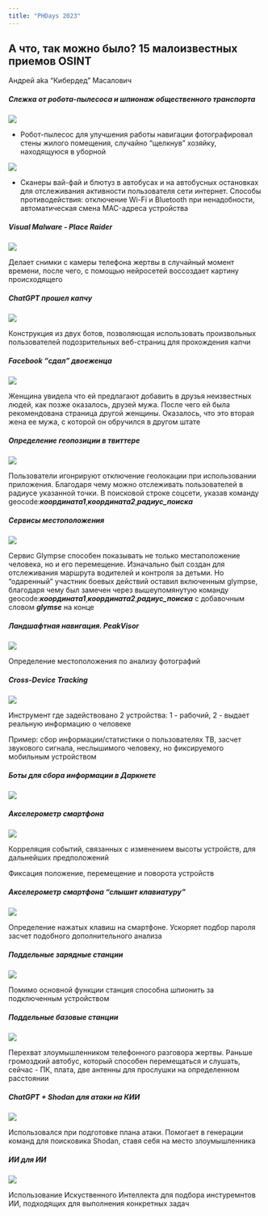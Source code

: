 ```yaml
---
title: "PHDays 2023"
---
```


## А что, так можно было? 15 малоизвестных приемов OSINT
Андрей aka "Кибердед" Масалович

##### Слежка от робота-пылесоса и шпионаж общественного транспорта

![](./screens/1.png)

 - Робот-пылесос для улучшения работы навигации фотографировал стены жилого помещения, случайно "щелкнув" хозяйку, находящуюся в уборной

![](./screens/2.png)

 - Сканеры вай-фай и блютуз в автобусах и на автобусных остановках для отслеживания активности пользователя сети интернет. Способы противодействия: отключение Wi-Fi и Bluetooth при ненадобности, автоматическая смена MAC-адреса устройства

##### Visual Malware - Place Raider

![](./screens/3.png)

Делает снимки с камеры телефона жертвы в случайный момент времени, после чего, с помощью нейросетей воссоздает картину происходящего

##### ChatGPT прошел капчу

![](./screens/4.png)

Конструкция из двух ботов, позволяющая использовать произвольных пользователей подозрительных веб-страниц для прохождения капчи

##### Facebook "сдал" двоеженца

![](./screens/5.png)

Женщина увидела что ей предлагают добавить в друзья неизвестных людей, как позже оказалось, друзей мужа. После чего ей была рекомендована страница другой женщины. Оказалось, что это вторая жена ее мужа, с которой он обручился в другом штате

##### Определение геопозиции в твиттере

![](./screens/6.png)

Пользователи игонрируют отключение геолокации при использовании приложения. Благодаря чему можно отслеживать пользователей в радиусе указанной точки. В поисковой строке соцсети, указав команду geocode:***координата1***,***координата2***,***радиус_поиска***

##### Сервисы местоположения

![](./screens/7.png)

Сервис Glympse способен показывать не только местаположение человека, но и его перемещение. Изначально был создан для отслеживания маршрута водителей и контроля за детьми. Но "одаренный" участник боевых действий оставил включенным glympse, благодаря чему был замечен через вышеупомянутую команду geocode:***координата1***,***координата2***,***радиус_поиска*** с добавочным словом ***glymse*** на конце

##### Ландшафтная навигация. PeakVisor

![](./screens/8.png)

Определение местоположения по анализу фотографий

##### Cross-Device Tracking

![](./screens/9.png)

Инструмент где задействовано 2 устройства: 1 - рабочий, 2 - выдает реальную информацию о человеке

Пример: сбор информации/статистики о пользователях ТВ, засчет звукового сигнала, неслышимого человеку, но фиксируемого мобильным устройством

##### Боты для сбора информации в Даркнете

![](./screens/10.png)

##### Акселерометр смартфона

![](./screens/11.png)

Корреляция событий, связанных с изменением высоты устройств, для дальнейших предположений

Фиксация положение, перемещение и поворота устройств

##### Акселерометр смартфона "слышит клавиатуру"

![](./screens/12.png)

Определение нажатых клавиш на смартфоне. Ускоряет подбор пароля засчет подобного дополнительного анализа

##### Поддельные зарядные станции

![](./screens/13.png)

Помимо основной функции станция способна шпионить за подключенным устройством

##### Поддельные базовые станции

![](./screens/14.png)

Перехват злоумышленником телефонного разговора жертвы. Раньше громоздкий автобус, который способен перемещаться и слушать, сейчас - ПК, плата, две антенны для прослушки на определенном расстоянии

##### ChatGPT + Shodan для атаки на КИИ

![](./screens/15.png)

Использовался при подготовке плана атаки. Помогает в генерации команд для поисковика Shodan, ставя себя на место злоумышленника

##### ИИ для ИИ

![](./screens/16.png)

Использование Искуственного Интеллекта для подбора инстуремнтов ИИ, подходящих для выполнения конкретных задач